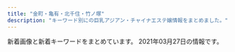 ```yaml
---
title: "金町・亀有・北千住・竹ノ塚"
description: "キーワード別にの巨乳アジアン・チャイナエステ嬢情報をまとめました。"
---
```


新着画像と新着キーワードをまとめています。
2021年03月27日の情報です。

<DmmAffiliateIns />
<KeywordTable
  shops={
    [
    {
        "station": "\u5800\u5207\u83d6\u84b2\u5712\u99c5",
        "name": "\u541b\u5b89",
        "img_links": [
            "https://image.jimcdn.com/app/cms/image/transf/none/path/s491738307dab8ed0/image/iba7a970dbc047ea1/version/1615546334/image.jpg",
            "https://image.jimcdn.com/app/cms/image/transf/dimension=1080x1024:format=jpg/path/s491738307dab8ed0/image/i8114f4be25f79eef/version/1615970000/image.jpg",
            "https://image.jimcdn.com/app/cms/image/transf/none/path/s491738307dab8ed0/image/i5806f8c0fbbca598/version/1417614009/image.jpg",
            "https://image.jimcdn.com/app/cms/image/transf/dimension=1080x1024:format=jpg/path/s491738307dab8ed0/image/i0ab0a1b77accb1c7/version/1616305682/image.jpg",
            "https://image.jimcdn.com/app/cms/image/transf/dimension=1080x1024:format=jpg/path/s491738307dab8ed0/image/ie54739bfe4411825/version/1611138624/image.jpg"
        ],
        "url": "https://kungangm.jimdofree.com/",
        "keywords": {}
    },
    {
        "station": "\u5317\u5343\u4f4f\u99c5\u6771\u53e3",
        "url": "https://moon-love.info/",
        "keywords": {
            "D": 1,
            "E": 2
        },
        "name": "\u6cc9\u30fb\u3044\u305a\u307f",
        "img_links": [
            "https://moon-love.info/staffPhoto/b20200527170611.jpg",
            "https://moon-love.info/staffPhoto/s20200711151214.jpg",
            "https://moon-love.info/images/slider1/01.jpg",
            "https://moon-love.info/uploadfiles/images/campaignIyasiHealCom.jpg",
            "https://moon-love.info/uploadfiles/Image/image.png",
            "https://moon-love.info/images/gallery1.png",
            "https://moon-love.info/images/slider1/03.jpg",
            "https://moon-love.info/images/returnBtn.png",
            "https://moon-love.info/js/sliderLine/slide_next.png",
            "https://moon-love.info/images/noImg.jpg",
            "https://moon-love.info/js/sliderLine/slide_prev.png",
            "https://moon-love.info/staffPhoto/s20200527170611.jpg",
            "https://moon-love.info/images/slider1/02.jpg",
            "https://moon-love.info/images/mobile.jpg",
            "https://moon-love.info/staffPhoto/b20200711151214.jpg"
        ]
    },
    {
        "img_links": [
            "http://ningyo-hime.com/staffPhoto/b20201230174356.jpg",
            "http://ningyo-hime.com/staffPhoto/s20191003141511.jpg",
            "http://ningyo-hime.com/staffPhoto/s20200626161755.jpg",
            "http://ningyo-hime.com/staffPhoto/b20200905132814.jpg",
            "http://ningyo-hime.com/staffPhoto/s20200905132814.jpg",
            "http://ningyo-hime.com/staffPhoto/s20201101082513.jpg",
            "http://ningyo-hime.com/staffPhoto/b20200707192550.jpg",
            "http://ningyo-hime.com/images/slider1/03.jpg",
            "http://ningyo-hime.com/staffPhoto/s20200707192550.jpg",
            "http://ningyo-hime.com/staffPhoto/b20200626161755.jpg",
            "http://ningyo-hime.com/staffPhoto/b20201212104914.jpg",
            "http://ningyo-hime.com/images/mobile.jpg",
            "http://ningyo-hime.com/staffPhoto/s20200630134438.jpg",
            "http://ningyo-hime.com/staffPhoto/b20200630134438.jpg",
            "http://ningyo-hime.com/js/sliderLine/slide_prev.png",
            "http://ningyo-hime.com/staffPhoto/s20201212104914.jpg",
            "http://ningyo-hime.com/images/gallery1.png",
            "http://ningyo-hime.com/staffPhoto/b20201101082513.jpg",
            "http://ningyo-hime.com/staffPhoto/b20201212112712.jpg",
            "http://ningyo-hime.com/staffPhoto/b20191003141511.jpg",
            "http://ningyo-hime.com/images/slider1/01.jpg",
            "http://ningyo-hime.com/uploadfiles/Image/campaignNingyoHimeCom.jpg",
            "http://ningyo-hime.com/staffPhoto/s20201212112712.jpg",
            "http://ningyo-hime.com/images/returnBtn.png",
            "http://ningyo-hime.com/staffPhoto/s20201230174356.jpg",
            "http://ningyo-hime.com/js/sliderLine/slide_next.png"
        ],
        "url": "http://ningyo-hime.com/",
        "name": "\u4eba\u9b5a\u59eb",
        "station": "\u7dbe\u702c\u99c5\u6771\u53e3",
        "keywords": {
            "84": 1,
            "D": 5,
            "C": 2
        }
    },
    {
        "name": "Angel",
        "station": "\u7dbe\u702c\u99c5\u897f\u53e3",
        "keywords": {},
        "url": "http://e-luxury.work/",
        "img_links": [
            "http://e-luxury.work/img/eri1.jpg",
            "http://e-luxury.work/images/int2.jpg",
            "http://e-luxury.work/images/4.jpg",
            "http://e-luxury.work/images/tel.jpg",
            "http://e-luxury.work/images/ta.jpg",
            "http://e-luxury.work/img/minami1.jpg",
            "http://e-luxury.work/images/2.jpg",
            "http://e-luxury.work/images/tt.jpg",
            "http://e-luxury.work/images/news.jpg",
            "http://e-luxury.work/img/mimi1.jpg",
            "http://e-luxury.work/images/head.jpg",
            "http://e-luxury.work/images/1.jpg",
            "http://e-luxury.work/img/kayo2.jpg",
            "http://e-luxury.work/images/7.jpg",
            "http://e-luxury.work/images/int1.jpg",
            "http://e-luxury.work/img/kayo1.jpg",
            "http://e-luxury.work/images/6.jpg",
            "http://e-luxury.work/images/5.jpg",
            "http://e-luxury.work/images/b1.jpg",
            "http://e-luxury.work/images/3.jpg",
            "http://e-luxury.work/img/yuki1.jpg",
            "http://e-luxury.work/img/momoka1.jpg",
            "http://e-luxury.work/img/mina1.jpg",
            "http://e-luxury.work/images/sys.jpg",
            "http://e-luxury.work/images/mobile.jpg",
            "http://e-luxury.work/images/staff_t.jpg",
            "http://e-luxury.work/images/interior_t.jpg"
        ]
    },
    {
        "url": "http://koi.rankuens.com/",
        "img_links": [
            "http://koi.rankuens.com/css/nav/nav03.jpg",
            "http://koi.rankuens.com/css/nav/nav06.jpg",
            "http://koi.rankuens.com/css/head03.jpg",
            "http://koi.rankuens.com/css/nav/nav04.jpg",
            "http://koi.rankuens.com/css/nav/nav05.jpg",
            "http://koi.rankuens.com/css/staff/staff00005.jpg",
            "http://koi.rankuens.com/css/right.jpg",
            "http://koi.rankuens.com/css/staff/staff10.jpg",
            "http://koi.rankuens.com/css/nav/nav02.jpg",
            "http://koi.rankuens.com/css/left.jpg",
            "http://koi.rankuens.com/css/staff/staff08.jpg",
            "http://koi.rankuens.com/css/staff/staff00006.jpg",
            "http://koi.rankuens.com/css/staff/staff09.jpg",
            "http://koi.rankuens.com/css/nav/nav01.jpg",
            "http://koi.rankuens.com/css/top005.jpg",
            "http://koi.rankuens.com/css/top-001.jpg",
            "http://koi.rankuens.com/css/top004.jpg"
        ],
        "station": "JR\u4e80\u6709\u99c5\u5357\u53e3",
        "name": "\u604b\u4eba\u697d\u5712",
        "keywords": {
            "E": 2,
            "89": 1,
            "87": 2,
            "86": 2,
            "D": 3
        }
    },
    {
        "keywords": {
            "D": 14,
            "87": 4,
            "F": 4,
            "C": 15,
            "86": 6,
            "88": 4,
            "85": 8,
            "E": 4
        },
        "url": "http://www.yurikago-massage.work/",
        "station": "JR\u91d1\u753a\u99c5\u5317\u53e3",
        "name": "\u3086\u308a\u304b\u3054",
        "img_links": [
            "http://www.yurikago-massage.work/img/mo.png",
            "http://www.yurikago-massage.work/img/botton.jpg",
            "http://www.yurikago-massage.work/img/sta8.jpg",
            "http://www.yurikago-massage.work/img/st9.jpg",
            "http://www.yurikago-massage.work/img/nos.jpg",
            "http://www.yurikago-massage.work/img/st12.jpg",
            "http://www.yurikago-massage.work/img/sta6.jpg",
            "http://www.yurikago-massage.work/img/fla-1.jpg",
            "http://www.yurikago-massage.work/img/st8.jpg",
            "http://www.yurikago-massage.work/img/st10.jpg",
            "http://www.yurikago-massage.work/img/fla-2.jpg",
            "http://www.yurikago-massage.work/img/sta13.jpg",
            "http://www.yurikago-massage.work/img/st09.jpg",
            "http://www.yurikago-massage.work/img/st11.jpg",
            "http://www.yurikago-massage.work/img/sta11.jpg",
            "http://www.yurikago-massage.work/img/st13.jpg",
            "http://www.yurikago-massage.work/img/sta9.jpg",
            "http://www.yurikago-massage.work/img/sta12.jpg",
            "http://www.yurikago-massage.work/img/sta7.jpg",
            "http://www.yurikago-massage.work/img/sta10.jpg",
            "http://www.yurikago-massage.work/img/st6.jpg",
            "http://www.yurikago-massage.work/img/st7.jpg"
        ]
    },
    {
        "name": "\u30e9\u30c3\u30b7\u30e5",
        "keywords": {
            "90": 8,
            "85": 8,
            "C": 14,
            "86": 16,
            "87": 8,
            "D": 24,
            "89": 8,
            "88": 8
        },
        "img_links": [
            "https://lush.jpn.vin/images/side_mobile.png",
            "https://lush.jpn.vin/photos/sites/6/2020/12/202012140206371.jpg",
            "https://lush.jpn.vin/images/room3.jpg",
            "https://lush.jpn.vin/photos/sites/6/2020/12/2020121402072787.jpg",
            "https://lush.jpn.vin/images/tit_staff.jpg",
            "https://lush.jpn.vin/images/border-bottom.png",
            "https://lush.jpn.vin/images/girl.png",
            "https://lush.jpn.vin/photos/sites/6/2021/01/2021012905303514.jpg",
            "https://lush.jpn.vin/photos/sites/6/2020/12/2020121402091934.jpg",
            "https://lush.jpn.vin/photos/sites/6/2021/02/2021021804400223.jpg",
            "https://lush.jpn.vin/photos/sites/6/2021/01/2021011906135643.jpg",
            "https://lush.jpn.vin/photos/sites/6/2020/12/2020121402082025.jpg",
            "https://lush.jpn.vin/images/end.jpg",
            "https://lush.jpn.vin/images/bg_comend.jpg",
            "https://lush.jpn.vin/images/rb.png",
            "https://lush.jpn.vin/images/room4.jpg",
            "https://lush.jpn.vin/images/room1.jpg",
            "https://lush.jpn.vin/images/room2.jpg",
            "https://lush.jpn.vin/images/tit_pick.jpg",
            "https://lush.jpn.vin/images/lb.png",
            "https://lush.jpn.vin/images/tit_news.png",
            "https://lush.jpn.vin/images/top.png"
        ],
        "url": "https://lush.jpn.vin/",
        "station": "JR\u91d1\u753a\u99c5\u5317\u53e3"
    },
    {
        "img_links": [
            "http://angela.esjp.xyz/images/topbg.jpg",
            "http://angela.esjp.xyz/girl/5.jpg",
            "http://angela.esjp.xyz/images/nophotos.jpg",
            "http://angela.esjp.xyz/images/roomimg/photo02.jpg",
            "http://angela.esjp.xyz/girl/1.jpg",
            "http://angela.esjp.xyz/images/mobile_bg.png",
            "http://angela.esjp.xyz/girl/3.jpg",
            "http://angela.esjp.xyz/images/roomimg/photo01.jpg",
            "http://angela.esjp.xyz/girl/6.jpg",
            "http://angela.esjp.xyz/girl/4.jpg",
            "http://angela.esjp.xyz/images/newsbg.png",
            "http://angela.esjp.xyz/images/tel_footer.png",
            "http://angela.esjp.xyz/images/pickup_line.png",
            "http://angela.esjp.xyz/girl/2.jpg",
            "http://angela.esjp.xyz/images/staff_bg.png"
        ],
        "name": "Angela \u30a2\u30f3\u30b8\u30a7\u30e9",
        "keywords": {},
        "url": "http://angela.esjp.xyz/",
        "station": "\u7dbe\u702c\u99c5\u6771\u53e3"
    },
    {
        "img_links": [
            "http://www.luckystar.esturl.com/files/001-02.jpg",
            "http://www.luckystar.esturl.com/img/goback.jpg",
            "http://www.luckystar.esturl.com/images/slider/3.jpg",
            "http://www.luckystar.esturl.com/files/005.jpg",
            "http://www.luckystar.esturl.com/files/005-02.jpg",
            "http://www.luckystar.esturl.com/files/002-03.jpg",
            "http://www.luckystar.esturl.com/img/ttl_info.png",
            "http://www.luckystar.esturl.com/images/slider/2.jpg",
            "http://www.luckystar.esturl.com/files/003-02.jpg",
            "http://www.luckystar.esturl.com/images/slider/1.jpg",
            "http://www.luckystar.esturl.com/files/005-03.jpg",
            "http://www.luckystar.esturl.com/img/pickup.jpg",
            "http://www.luckystar.esturl.com/files/002-02.jpg",
            "http://www.luckystar.esturl.com/files/003-03.jpg",
            "http://www.luckystar.esturl.com/img/ttl_news.png",
            "http://www.luckystar.esturl.com/img/tel.png",
            "http://www.luckystar.esturl.com/img/btn_blog.png",
            "http://www.luckystar.esturl.com/files/001.jpg",
            "http://www.luckystar.esturl.com/files/003.jpg",
            "http://www.luckystar.esturl.com/files/001-03.jpg",
            "http://www.luckystar.esturl.com/files/002.jpg"
        ],
        "url": "http://www.luckystar.esturl.com/",
        "name": "\u30e9\u30c3\u30ad\u30fc\u30b9\u30bf\u30fc",
        "keywords": {
            "D": 8,
            "87": 4,
            "C": 11,
            "86": 4
        },
        "station": "JR\u4e80\u6709\u99c5\u5317\u53e3"
    },
    {
        "img_links": [
            "https://renren.tyo.cm/images/link_nav02.jpg",
            "https://renren.tyo.cm/images/acc3.jpg",
            "https://renren.tyo.cm/photos/sites/41/2021/03/2021031009191523.jpg",
            "https://renren.tyo.cm/images/side_tel.jpg",
            "https://renren.tyo.cm/images/link_nav05.jpg",
            "https://renren.tyo.cm/images/staff01.png",
            "https://renren.tyo.cm/images/end.png",
            "https://renren.tyo.cm/images/acc1.jpg",
            "https://renren.tyo.cm/images/link_nav03.jpg",
            "https://renren.tyo.cm/images/acc6.jpg",
            "https://renren.tyo.cm/photos/sites/41/2021/03/2021031009153663.jpg",
            "https://renren.tyo.cm/images/link_nav06.jpg",
            "https://renren.tyo.cm/images/tit_link.png",
            "https://renren.tyo.cm/images/side_mobile.jpg",
            "https://renren.tyo.cm/photos/sites/41/2021/03/202103100916154.jpg",
            "https://renren.tyo.cm/images/sp_top.png",
            "https://renren.tyo.cm/photos/sites/41/2021/03/2021031009163856.jpg",
            "https://renren.tyo.cm/images/link_nav04.jpg",
            "https://renren.tyo.cm/images/acc2.jpg",
            "https://renren.tyo.cm/images/acc4.jpg",
            "https://renren.tyo.cm/images/top.png",
            "https://renren.tyo.cm/photos/sites/41/2021/03/2021031104590881.jpg",
            "https://renren.tyo.cm/images/link_nav01.jpg",
            "https://renren.tyo.cm/images/tit_pick.png",
            "https://renren.tyo.cm/images/acc5.jpg",
            "https://renren.tyo.cm/photos/sites/41/2021/03/202103100916490.jpg",
            "https://renren.tyo.cm/images/staff02.png",
            "https://renren.tyo.cm/images/tit_new.png"
        ],
        "keywords": {
            "85": 1,
            "88": 3,
            "87": 1,
            "E": 3,
            "86": 1,
            "F": 1,
            "C": 2
        },
        "name": "Aroma RenRen",
        "url": "https://renren.tyo.cm/",
        "station": "JR\u4e80\u6709\u99c5\u5357\u53e3"
    },
    {
        "url": "http://manzoku666.ests.jp/",
        "name": "\u6e80\u8db3\u5ea6666",
        "img_links": [],
        "station": "JR\u4e80\u6709\u99c5\u5317\u53e3",
        "keywords": {}
    },
    {
        "url": "http://relax-esthe.tokyo/",
        "img_links": [
            "http://relax-esthe.tokyo/css/staff/staff02.png",
            "http://relax-esthe.tokyo/css/m-yejiao.jpg",
            "http://relax-esthe.tokyo/css/staff/staff01.png",
            "http://relax-esthe.tokyo/css/m-top02.jpg",
            "http://relax-esthe.tokyo/images/call.png",
            "http://relax-esthe.tokyo/css/top-left01.jpg",
            "http://relax-esthe.tokyo/css/staff/staff05.png",
            "http://relax-esthe.tokyo/css/m-head1.jpg",
            "http://relax-esthe.tokyo/css/staff/staff07.png",
            "http://relax-esthe.tokyo/css/staff/staff06.png",
            "http://relax-esthe.tokyo/css/m-top-right04.jpg",
            "http://relax-esthe.tokyo/css/staff/staff03.png",
            "http://relax-esthe.tokyo/css/staff/staff08.png",
            "http://relax-esthe.tokyo/css/m-left.jpg",
            "http://relax-esthe.tokyo/css/m-top-right03.jpg",
            "http://relax-esthe.tokyo/css/m-top-right02.jpg",
            "http://relax-esthe.tokyo/css/m-right.jpg",
            "http://relax-esthe.tokyo/css/staff/staff0n.png",
            "http://relax-esthe.tokyo/css/m-top-right01.jpg"
        ],
        "name": "Amor-\u30a2\u30e2\u30fc\u30eb-",
        "keywords": {},
        "station": "\u6885\u5cf6\u99c5"
    },
    {
        "url": "http://starrysky.esnavi.work/",
        "name": "\u6fc0\u5b89\u5929\u4f7f",
        "keywords": {
            "90": 9,
            "88": 9,
            "E": 9,
            "85": 18,
            "83": 9,
            "C": 9,
            "\u80f8": 1,
            "D": 9
        },
        "img_links": [
            "http://starrysky.esnavi.work/2/uploadimg/1565558725.jpg",
            "http://starrysky.esnavi.work/2/uploadimg/1574764277.jpg",
            "http://starrysky.esnavi.work/2/uploadimg/1609136727.jpeg",
            "http://starrysky.esnavi.work/iDl2toJilLq62VX.png",
            "https://pwchp.com/images_editor/124/images/1559717095-146381_2.jpg",
            "http://starrysky.esnavi.work/1-1PZ515095RN.jpg",
            "http://starrysky.esnavi.work/2/uploadimg/1609136908.jpeg",
            "http://starrysky.esnavi.work/2/uploadimg/1596225793.jpg",
            "https://century.pwchp.com/images/vis_theptframe.png",
            "http://starrysky.esnavi.work/vis_theptframe.png"
        ],
        "station": "\u7dbe\u702c\u99c5\u6771\u53e3"
    },
    {
        "name": "\u7652\u3057\u306e\u8594\u8587",
        "img_links": [
            "http://iyasinobara.oks.bz/images/top.jpg",
            "http://iyasinobara.oks.bz/images/mobile.jpg",
            "http://iyasinobara.oks.bz/photos/sites/36/2021/03/2021030303232197.jpg",
            "http://iyasinobara.oks.bz/photos/sites/36/2020/02/2020021401252254.jpg",
            "http://iyasinobara.oks.bz/images/room1.jpg",
            "http://iyasinobara.oks.bz/photos/sites/36/2019/12/2019121401184994.jpg",
            "http://iyasinobara.oks.bz/images/room3.jpg",
            "http://iyasinobara.oks.bz/photos/sites/36/2020/11/2020112101523963.jpg",
            "http://iyasinobara.oks.bz/images/s_news.jpg",
            "http://iyasinobara.oks.bz/images/s_staff.jpg",
            "http://iyasinobara.oks.bz/images/s_shedule.jpg",
            "http://iyasinobara.oks.bz/images/room4.jpg",
            "http://iyasinobara.oks.bz/images/room2.jpg"
        ],
        "url": "http://iyasinobara.oks.bz/",
        "station": "JR\u91d1\u753a\u99c5\u5317\u53e3",
        "keywords": {
            "90": 5,
            "F": 5,
            "D": 10,
            "82": 5,
            "85": 5,
            "87": 5,
            "C": 16
        }
    },
    {
        "keywords": {
            "D": 117,
            "E": 69,
            "87": 92,
            "80": 23,
            "85": 23,
            "C": 46,
            "88": 23,
            "86": 48,
            "83": 23
        },
        "station": "\u7af9\u30ce\u585a\u99c5\u6771\u53e3",
        "img_links": [
            "https://anna.iest.info/photos/sites/32/2020/09/2020092310053060.jpg",
            "https://anna.iest.info/photos/sites/32/2020/12/2020122407252653.jpg",
            "https://anna.iest.info/images/room3.jpg",
            "https://anna.iest.info/photos/sites/32/2021/01/2021012302265121.jpg",
            "https://anna.iest.info/images/room1.jpg",
            "https://anna.iest.info/photos/sites/32/2020/09/2020092310104790.jpg",
            "https://anna.iest.info/images/sp_top.jpg",
            "https://anna.iest.info/images/side_link02.png",
            "https://anna.iest.info/photos/sites/32/2021/03/2021030906341691.jpg",
            "https://anna.iest.info/photos/sites/32/2020/11/2020110204554291.jpg",
            "https://anna.iest.info/photos/sites/32/2020/09/2020092310084345.jpg",
            "https://anna.iest.info/photos/sites/32/2021/01/202101230226466.jpg",
            "https://anna.iest.info/images/09.jpg",
            "https://anna.iest.info/photos/sites/32/2020/09/2020092310230663.jpg",
            "https://anna.iest.info/images/room4.jpg",
            "https://anna.iest.info/photos/sites/32/2020/09/2020092404431618.jpg",
            "https://anna.iest.info/images/top.png",
            "https://anna.iest.info/images/side_link03.png",
            "https://anna.iest.info/images/05.jpg",
            "https://anna.iest.info/photos/sites/32/2021/01/2021012102544587.jpg",
            "https://anna.iest.info/images/room2.jpg",
            "https://anna.iest.info/photos/sites/32/2021/03/202103090634171.jpg",
            "https://anna.iest.info/photos/sites/32/2021/01/2021012102543828.jpg",
            "https://anna.iest.info/photos/sites/32/2020/09/2020092310095442.jpg",
            "https://anna.iest.info/photos/sites/32/2020/10/2020102309073277.jpg",
            "https://anna.iest.info/photos/sites/32/2020/09/2020092310053021.jpg",
            "https://anna.iest.info/photos/sites/32/2020/09/2020092310180247.jpg"
        ],
        "url": "https://anna.iest.info/",
        "name": "\u5b89\u5a1c\u30fb\u30a2\u30f3\u30ca"
    },
    {
        "img_links": [
            "http://www.kiraku-seitaiin.com/common/img/shop/r4.jpg",
            "http://www.kiraku-seitaiin.com/common/img/top_img001.png",
            "http://www.kiraku-seitaiin.com/files/009.jpg",
            "http://www.kiraku-seitaiin.com/common/img/image2.jpg",
            "http://www.kiraku-seitaiin.com/common/img/tel2.png",
            "http://www.kiraku-seitaiin.com/files/008.jpg",
            "http://www.kiraku-seitaiin.com/files/010.jpg",
            "http://www.kiraku-seitaiin.com/common/img/image3.jpg",
            "http://www.kiraku-seitaiin.com/common/img/shop/r1.jpg",
            "http://www.kiraku-seitaiin.com/files/007.jpg",
            "http://www.kiraku-seitaiin.com/common/img/shop/r3.jpg",
            "http://www.kiraku-seitaiin.com/common/img/shop/r2.jpg",
            "http://www.kiraku-seitaiin.com/common/img/image1.jpg",
            "http://www.kiraku-seitaiin.com/files/004.jpg",
            "http://www.kiraku-seitaiin.com/files/001.jpg"
        ],
        "url": "http://www.kiraku-seitaiin.com/",
        "keywords": {
            "C": 10
        },
        "station": "\u897f\u65b0\u4e95\u99c5\u897f\u53e3",
        "name": "\u6c17\u697d\u6574\u4f53\u9662"
    },
    {
        "name": "2020",
        "keywords": {},
        "url": "https://2020-es.com/",
        "img_links": [
            "https://2020-es.com/img/course/3.png",
            "https://2020-es.com/uploaded/girlinfo/6/G1_6_1.jpg",
            "https://2020-es.com/img/menu/4_off.png",
            "https://2020-es.com/img/course/1.png",
            "https://2020-es.com/uploaded/girlinfo/5/G1_5_1.jpg",
            "https://2020-es.com/img/course/4.png",
            "https://2020-es.com/img/photo_button.png",
            "https://2020-es.com/img/menu/2_off.png",
            "https://2020-es.com/img/course/2.png",
            "https://2020-es.com/img/fmenu/4_off.png",
            "https://2020-es.com/img/fmenu/call_off.png",
            "https://2020-es.com/img/google_button.png",
            "https://2020-es.com/img/fmenu/2_off.png",
            "https://2020-es.com/uploaded/girlinfo/7/G1_7_1.jpg",
            "https://2020-es.com/uploaded/girlinfo/4/G1_4_1.jpg",
            "https://2020-es.com/img/menu/6_off.png",
            "https://2020-es.com/img/menu/3_off.png",
            "https://2020-es.com/img/menu/5_off.png",
            "https://2020-es.com/img/fmenu/3_off.png",
            "https://2020-es.com/img/fmenu/1_off.png",
            "https://2020-es.com/img/menu/1_off.png"
        ],
        "station": "JR\u4e80\u6709\u99c5\u5317\u53e3"
    },
    {
        "station": "JR\u4e80\u6709\u99c5\u5357\u53e3",
        "name": "Bijou\uff5e\u30d3\u30b8\u30e5\u30fc\uff5e",
        "keywords": {
            "E": 2,
            "90": 1,
            "D": 2,
            "88": 1,
            "F": 2,
            "86": 1,
            "87": 2,
            "C": 14,
            "85": 1
        },
        "img_links": [
            "https://lux.abnavi.info/photos/sites/13/2021/03/2021031018104675.jpg",
            "https://lux.abnavi.info/photos/sites/13/2021/03/2021031018104825.jpg",
            "http://komajo2.a1.ies.bz/upload/sites/13/2021/03/2021031018112457.jpg",
            "https://lux.abnavi.info/images/room4.jpg",
            "https://lux.abnavi.info/photos/sites/13/2021/03/202103101811253.jpg",
            "https://lux.abnavi.info/photos/sites/13/2021/03/2021032112464790.jpg",
            "http://komajo2.a1.ies.bz/upload/sites/13/2021/03/2021032112464790.jpg",
            "https://lux.abnavi.info/photos/sites/13/2021/03/2021031018112378.jpg",
            "https://lux.abnavi.info/images/s_staff.png",
            "https://lux.abnavi.info/images/room3.jpg",
            "https://lux.abnavi.info/images/info.jpg",
            "https://lux.abnavi.info/images/s_news.png",
            "https://lux.abnavi.info/images/room2.jpg",
            "http://komajo2.a1.ies.bz/upload/sites/13/2021/03/202103101811253.jpg",
            "https://lux.abnavi.info/images/mobile.png",
            "https://lux.abnavi.info/images/top.png",
            "https://lux.abnavi.info/images/s_link.png",
            "https://lux.abnavi.info/images/nbj1.png",
            "https://lux.abnavi.info/images/s_pick.jpg",
            "http://komajo2.a1.ies.bz/upload/sites/13/2021/03/2021031018112378.jpg",
            "https://lux.abnavi.info/photos/sites/13/2021/03/2021031018112457.jpg",
            "http://komajo2.a1.ies.bz/upload/sites/13/2021/03/2021031018104675.jpg",
            "https://lux.abnavi.info/images/nbj3.jpg",
            "https://lux.abnavi.info/images/room1.jpg"
        ],
        "url": "https://lux.abnavi.info/"
    },
    {
        "name": "heart Peace \uff5e\u30cf\u30fc\u30c8\u30d4\u30fc\u30b9\uff5e",
        "station": "\u7dbe\u702c\u99c5",
        "url": "https://heart-peace.business.site/",
        "img_links": [],
        "keywords": {}
    },
    {
        "url": "http://www.kenyoku.work/",
        "img_links": [
            "http://www.kenyoku.work/images/news.jpg",
            "http://www.kenyoku.work/img/risa1.jpg",
            "http://www.kenyoku.work/images/b1.jpg",
            "http://www.kenyoku.work/images/2.jpg",
            "http://www.kenyoku.work/images/staff_t.jpg",
            "http://www.kenyoku.work/images/1.jpg",
            "http://www.kenyoku.work/images/sys.jpg",
            "http://www.kenyoku.work/img/hana1.jpg",
            "http://www.kenyoku.work/img/ami1.jpg",
            "http://www.kenyoku.work/images/head.jpg",
            "http://www.kenyoku.work/images/s1.png",
            "http://www.kenyoku.work/images/int2.png",
            "http://www.kenyoku.work/images/4.jpg",
            "http://www.kenyoku.work/images/int1.png",
            "http://www.kenyoku.work/images/mobile.jpg",
            "http://www.kenyoku.work/images/3.jpg",
            "http://www.kenyoku.work/images/interior_t.jpg",
            "http://www.kenyoku.work/images/b2.jpg",
            "http://www.kenyoku.work/img/miki1.jpg",
            "http://www.kenyoku.work/images/info.png"
        ],
        "station": "JR\u91d1\u753a\u99c5\u5317\u53e3",
        "name": "\u5065\u6b32",
        "keywords": {}
    },
    {
        "name": "\u5922\u306e\u5bb6",
        "station": "\u7af9\u30ce\u585a\u99c5\u6771\u53e3",
        "img_links": [
            "http://kokoroan.jps.cm/photos/sites/31/2021/03/2021032316245970.jpg",
            "http://kokoroan.jps.cm/images/room1.jpg",
            "http://kokoroan.jps.cm/images/staff_line.jpg",
            "http://kokoroan.jps.cm/images/mobile2.jpg",
            "http://kokoroan.jps.cm/images/bj3.jpg",
            "http://kokoroan.jps.cm/images/ser5.jpg",
            "http://kokoroan.jps.cm/images/end.jpg",
            "http://kokoroan.jps.cm/images/room2.jpg",
            "http://kokoroan.jps.cm/images/ser2.jpg",
            "http://kokoroan.jps.cm/images/room4.jpg",
            "http://kokoroan.jps.cm/images/girl-z1.jpg",
            "http://kokoroan.jps.cm/images/ser1.jpg",
            "http://kokoroan.jps.cm/photos/sites/31/2021/03/2021032515025450.jpg",
            "http://kokoroan.jps.cm/images/ser4.jpg",
            "http://kokoroan.jps.cm/photos/sites/31/2021/03/2021032316250143.jpg",
            "http://kokoroan.jps.cm/images/girl-z2.jpg",
            "http://kokoroan.jps.cm/photos/sites/31/2021/03/2021032316410890.jpg",
            "http://kokoroan.jps.cm/photos/sites/31/2021/03/2021032316250291.jpg",
            "http://kokoroan.jps.cm/images/mobile.jpg",
            "http://kokoroan.jps.cm/images/ser3.jpg",
            "http://kokoroan.jps.cm/photos/sites/31/2021/03/2021032515024847.jpg",
            "http://kokoroan.jps.cm/images/room3.jpg",
            "http://kokoroan.jps.cm/images/service_line.jpg",
            "http://kokoroan.jps.cm/images/top.jpg"
        ],
        "url": "http://kokoroan.jps.cm/",
        "keywords": {
            "86": 2,
            "87": 1,
            "C": 11,
            "D": 3
        }
    },
    {
        "keywords": {},
        "name": "\u5065\u5eb7\u30cf\u30a6\u30b9",
        "img_links": [],
        "url": "http://kenkohouse.com/",
        "station": "JR\u4e80\u6709\u99c5\u5317\u53e3"
    },
    {
        "url": "http://ayase-ai.jpest.net/",
        "keywords": {},
        "station": "\u7dbe\u702c\u99c5\u6771\u53e3",
        "img_links": [
            "http://ayase-ai.jpest.net/uploads//sites/33/2020/12/r4-1.png",
            "http://ayase-ai.jpest.net/uploads//sites/33/2020/11/g1-225x300.jpg",
            "http://ayase-ai.jpest.net/uploads//sites/33/2020/11/g4.jpg",
            "http://ayase-ai.jpest.net/uploads//sites/33/2020/11/g6-225x300.jpg",
            "http://ayase-ai.jpest.net/uploads//sites/33/2020/12/r2-1.png",
            "http://ayase-ai.jpest.net/uploads//sites/33/2020/12/r1.png",
            "http://ayase-ai.jpest.net/uploads//sites/33/2020/11/m-top02-1.jpg",
            "http://ayase-ai.jpest.net/uploads//sites/33/2020/11/g2.jpg",
            "http://ayase-ai.jpest.net/uploads//sites/33/2020/12/r3-1.png",
            "http://ayase-ai.jpest.net/uploads//sites/33/2020/11/g4-225x300.jpg",
            "http://ayase-ai.jpest.net/uploads//sites/33/2020/11/g6.jpg",
            "http://ayase-ai.jpest.net/uploads//sites/33/2020/12/ma01-1.jpg",
            "http://ayase-ai.jpest.net/uploads//sites/33/2020/11/g3-225x300.jpg",
            "http://ayase-ai.jpest.net/uploads//sites/33/2020/12/main_bottom-1.png",
            "http://ayase-ai.jpest.net/uploads//sites/33/2020/11/g1.jpg",
            "http://ayase-ai.jpest.net/uploads//sites/33/2020/12/main_top-1.png",
            "http://ayase-ai.jpest.net/uploads//sites/33/2020/11/g5-225x300.jpg",
            "http://ayase-ai.jpest.net/uploads//sites/33/2020/11/g2-225x300.jpg",
            "http://ayase-ai.jpest.net/uploads//sites/33/2020/12/ss.png",
            "http://ayase-ai.jpest.net/uploads//sites/33/2020/12/main_bottom.png",
            "http://ayase-ai.jpest.net/uploads//sites/33/2020/12/shishu-2.png",
            "http://ayase-ai.jpest.net/uploads//sites/33/2020/12/re.jpg",
            "http://ayase-ai.jpest.net/uploads//sites/33/2020/12/main_top.png",
            "http://ayase-ai.jpest.net/uploads//sites/33/2020/11/g3.jpg",
            "http://ayase-ai.jpest.net/uploads//sites/33/2021/01/g1.jpg",
            "http://ayase-ai.jpest.net/uploads//sites/33/2021/01/g1-225x300.jpg",
            "http://ayase-ai.jpest.net/uploads//sites/33/2020/12/mobile-1.jpg",
            "http://ayase-ai.jpest.net/uploads//sites/33/2020/11/g5.jpg"
        ],
        "name": "\u611b"
    },
    {
        "url": "http://sumirety.xyz/",
        "img_links": [],
        "name": "\u5fc3",
        "station": "\u6885\u5cf6\u99c5",
        "keywords": {}
    },
    {
        "station": "\u6885\u5cf6\u99c5",
        "url": "http://www.es-sakura.xyz/",
        "keywords": {},
        "name": "\u3055\u304f\u3089",
        "img_links": [
            "http://www.es-sakura.xyz/uploads/171031/1-1G0311G505933.jpg",
            "http://www.es-sakura.xyz/templets/default/pc/picture/face.png",
            "http://www.es-sakura.xyz/uploads/200522/1-2005221325354W.jpg",
            "http://www.es-sakura.xyz/uploads/200922/1-200922100322149.jpg",
            "http://www.es-sakura.xyz/uploads/210324/1-210324161922Y1.jpg",
            "http://www.es-sakura.xyz/uploads/171031/1-1G0311G344914.jpg",
            "http://www.es-sakura.xyz/templets/default/pc/picture/s_staff.png",
            "http://www.es-sakura.xyz/uploads/201221/1-201221161331T9.jpg",
            "http://www.es-sakura.xyz/uploads/180223/1-1P2231T1545P.png",
            "http://www.es-sakura.xyz/templets/default/pc/picture/s_pick.png",
            "http://www.es-sakura.xyz/uploads/171031/1-1G0311G4095M.jpg",
            "http://www.es-sakura.xyz/uploads/171031/1-1G0311G531445.jpg",
            "http://www.es-sakura.xyz/uploads/180222/1-1P22215242NA.jpg",
            "http://www.es-sakura.xyz/uploads/210201/1-21020115145M35.jpg",
            "http://www.es-sakura.xyz/uploads/180222/1-1P222152311W5.jpg",
            "http://www.es-sakura.xyz/templets/default/pc/picture/staffs.png",
            "http://www.es-sakura.xyz/uploads/171031/1-1G0311G556445.jpg",
            "http://www.es-sakura.xyz/uploads/180222/1-1P222152341c1.jpg",
            "http://www.es-sakura.xyz/uploads/180903/1-1PZ31G00N60.jpg",
            "http://www.es-sakura.xyz/uploads/201029/1-201029155224493.jpg",
            "http://www.es-sakura.xyz/uploads/180223/1-1P2231T00a38.jpg",
            "http://www.es-sakura.xyz/templets/default/pc/picture/end1.jpg",
            "http://www.es-sakura.xyz/uploads/180222/1-1P222152505H4.jpg",
            "http://www.es-sakura.xyz/uploads/allimg/180705/1-1PF515001a41.jpg",
            "http://www.es-sakura.xyz/uploads/200522/1-200522132410304.jpg",
            "http://www.es-sakura.xyz/templets/default/pc/picture/s_news.png",
            "http://www.es-sakura.xyz/uploads/180223/1-1P2231S940503.jpg"
        ]
    },
    {
        "name": "\u82b1\u306e\u604b",
        "url": "http://bananokoi.ies.bz/",
        "keywords": {},
        "img_links": [],
        "station": "\u7dbe\u702c\u99c5\u6771\u53e3"
    },
    {
        "url": "http://www.hi-msg.com/tulip/",
        "keywords": {},
        "img_links": [],
        "station": "JR\u5357\u5343\u4f4f\u99c5\u5357\u53e3",
        "name": "Tulip\uff5e\u30c1\u30e5\u30fc\u30ea\u30c3\u30d7"
    },
    {
        "img_links": [
            "http://www.maria0228.com/img/2.jpg",
            "http://www.maria0228.com/img/1.jpg",
            "http://www.maria0228.com/img/erika.jpg",
            "http://www.maria0228.com/img/3.jpg",
            "http://www.maria0228.com/img/yuri.jpg",
            "http://www.maria0228.com/img/4.jpg",
            "http://www.maria0228.com/img/danni.jpg",
            "http://www.maria0228.com/img/ayumi.jpg",
            "http://www.maria0228.com/img/6.jpg",
            "http://www.maria0228.com/img/7.jpg",
            "http://www.maria0228.com/img/aya.jpg",
            "http://www.maria0228.com/img/5.jpg",
            "http://www.maria0228.com/img/mina.jpg",
            "http://www.maria0228.com/img/nana.jpg"
        ],
        "keywords": {},
        "url": "http://www.maria0228.com/",
        "station": "JR\u4e80\u6709\u99c5\u5317\u53e3",
        "name": "\u7652\u3057\u306e\u5bb6"
    },
    {
        "station": "JR\u5317\u5343\u4f4f\u99c5\u6771\u53e3",
        "url": "http://aroma-heal.com/",
        "name": "\u7f8e\u5802",
        "keywords": {},
        "img_links": [
            "http://aroma-heal.com/img/t-r.jpg",
            "http://aroma-heal.com/img/tit.jpg",
            "http://aroma-heal.com/img/sysetc.png",
            "http://aroma-heal.com/img/sys1.png",
            "http://aroma-heal.com/img/add.jpg",
            "http://aroma-heal.com/img/cam.jpg",
            "http://aroma-heal.com/staff/aoi/01.jpg",
            "http://aroma-heal.com/staff/mimi/01.jpg",
            "http://aroma-heal.com/img/info.jpg",
            "http://aroma-heal.com/img/sys3.png",
            "http://aroma-heal.com/img/pc.jpg",
            "http://aroma-heal.com/img/t-o.jpg",
            "http://aroma-heal.com/img/t-t.jpg",
            "http://aroma-heal.com/img/tel.jpg",
            "http://aroma-heal.com/img/botton.jpg",
            "http://aroma-heal.com/img/paypay.png",
            "http://aroma-heal.com/img/sys2.png",
            "http://aroma-heal.com/img/adrs.jpg",
            "http://aroma-heal.com/img/sys4.png",
            "http://aroma-heal.com/img/t-s.jpg",
            "http://aroma-heal.com/img/t-a.jpg",
            "http://aroma-heal.com/img/pic.jpg",
            "http://aroma-heal.com/staff/yuki/01.jpg"
        ]
    },
    {
        "station": "\u4e94\u53cd\u91ce\u99c5",
        "img_links": [
            "http://www.relax-miyabi.com/img/slider/3.jpg",
            "http://www.relax-miyabi.com/img/h4-top.jpg",
            "http://www.relax-miyabi.com/img/top-course2_off.jpg",
            "http://www.relax-miyabi.com/img/top-h5R.jpg",
            "http://www.relax-miyabi.com/img/bnr-02_off.jpg",
            "http://www.relax-miyabi.com/files/019-03.jpg",
            "http://www.relax-miyabi.com/img/top-h5R2.jpg",
            "http://www.relax-miyabi.com/img/bnr-01_off.jpg",
            "http://www.relax-miyabi.com/img/glo_03_off.jpg",
            "http://www.relax-miyabi.com/img/glo_06_off.jpg",
            "http://www.relax-miyabi.com/files/019-02.jpg",
            "http://www.relax-miyabi.com/files/019.jpg",
            "http://www.relax-miyabi.com/img/glo_04_off.jpg",
            "http://www.relax-miyabi.com/files/014-02.jpg",
            "http://www.relax-miyabi.com/img/glo_02_off.jpg",
            "http://www.relax-miyabi.com/img/slider/1.jpg",
            "http://www.relax-miyabi.com/files/014-03.jpg",
            "http://www.relax-miyabi.com/img/slider/2.jpg",
            "http://www.relax-miyabi.com/img/top-course_off.jpg",
            "http://www.relax-miyabi.com/img/glo_05_off.jpg",
            "http://www.relax-miyabi.com/img/footer-top_off.jpg",
            "http://www.relax-miyabi.com/img/icon_tel.png",
            "http://www.relax-miyabi.com/files/014.jpg",
            "http://www.relax-miyabi.com/img/glo_01_off.jpg"
        ],
        "keywords": {
            "D": 6,
            "86": 3,
            "88": 3
        },
        "url": "http://www.relax-miyabi.com/",
        "name": "\u96c5"
    },
    {
        "img_links": [
            "http://spring.est888.com/css/nav/nav-001.png",
            "http://spring.est888.com/css/staff/staff0005-a.png",
            "http://spring.est888.com/css/nav/nav-004.png",
            "http://spring.est888.com/css/nav/nav-003.png",
            "http://spring.est888.com/css/nav/nav-002.png",
            "http://spring.est888.com/css/staff/staff13-a.png",
            "http://spring.est888.com/css/staff/staff001-a.png",
            "http://spring.est888.com/css/staff/staff16-a.png",
            "http://spring.est888.com/css/staff/staff16.png",
            "http://spring.est888.com/css/staff/staff001-b.png",
            "http://spring.est888.com/css/staff/staff16-b.png",
            "http://spring.est888.com/css/staff/staff17-b.png",
            "http://spring.est888.com/css/staff/staff004-a.png",
            "http://spring.est888.com/css/staff/staff13.png",
            "http://spring.est888.com/css/nav/nav-006.png",
            "http://spring.est888.com/css/top0000000003.jpg",
            "http://spring.est888.com/css/staff/staff010-a.png",
            "http://spring.est888.com/css/top001.png",
            "http://spring.est888.com/css/tel.png",
            "http://spring.est888.com/css/staff/staff11.png",
            "http://spring.est888.com/css/staff/staff004-b.png",
            "http://spring.est888.com/css/staff/staff004.png",
            "http://spring.est888.com/css/staff/staff11-a.png",
            "http://spring.est888.com/css/staff/staff14.png",
            "http://spring.est888.com/css/staff/staff0010-b.png",
            "http://spring.est888.com/css/staff/staff012-b.png",
            "http://spring.est888.com/css/staff/staff012.png",
            "http://spring.est888.com/css/staff/staff012-a.png",
            "http://spring.est888.com/css/staff/staff14-b.png",
            "http://spring.est888.com/css/staff/staff001.png",
            "http://spring.est888.com/css/staff/staff17-a.png",
            "http://spring.est888.com/css/staff/staff14-a.png",
            "http://spring.est888.com/css/staff/staff17.png",
            "http://spring.est888.com/css/nav/nav-005.png",
            "http://spring.est888.com/css/staff/staff010.png",
            "http://spring.est888.com/css/staff/staff11-b.png",
            "http://spring.est888.com/css/staff/staff0005.png",
            "http://spring.est888.com/css/staff/staff0005-b.png"
        ],
        "url": "http://spring.est888.com/",
        "station": "JR\u91d1\u753a\u99c5\u5317\u53e3",
        "keywords": {
            "90": 5,
            "91": 1,
            "E": 1,
            "84": 1,
            "D": 3,
            "85": 2,
            "C": 3,
            "89": 1
        },
        "name": "Spring \uff5e\u30b9\u30d7\u30ea\u30f3\u30b0\uff5e"
    },
    {
        "url": "http://esthe-aroma.xyz/",
        "keywords": {
            "87": 3,
            "86": 3
        },
        "station": "\u7af9\u30ce\u585a\u99c5\u6771\u53e3",
        "img_links": [
            "http://esthe-aroma.xyz/images/home.png",
            "http://esthe-aroma.xyz/images/esthe1.jpg",
            "http://esthe-aroma.xyz/images/blog_002.png",
            "http://esthe-aroma.xyz/images/info.png",
            "http://esthe-aroma.xyz/images/link.png",
            "http://esthe-aroma.xyz/images/cg02.jpg",
            "http://esthe-aroma.xyz/images/home_002.png",
            "http://esthe-aroma.xyz/images/esthe3.jpg",
            "http://esthe-aroma.xyz/images/gallery.png",
            "http://esthe-aroma.xyz/images/clear.png",
            "http://esthe-aroma.xyz/images/cg01.jpg",
            "http://esthe-aroma.xyz/images/header3.png",
            "http://esthe-aroma.xyz/images/main1.jpg",
            "http://esthe-aroma.xyz/images/main-sp.jpg",
            "http://esthe-aroma.xyz/images/esthe2.jpg",
            "http://esthe-aroma.xyz/images/acc.jpg",
            "http://esthe-aroma.xyz/images/acc1.jpg",
            "http://esthe-aroma.xyz/images/friend.png",
            "http://esthe-aroma.xyz/images/staff.png"
        ],
        "name": "\u5927\u5bb6\u65cf"
    },
    {
        "url": "https://bright.xyz.mn/",
        "station": "JR\u4e80\u6709\u99c5\u5357\u53e3",
        "keywords": {
            "F": 50,
            "86": 48,
            "89": 24,
            "E": 98,
            "92": 24,
            "D": 148,
            "H": 24,
            "85": 48,
            "88": 96,
            "83": 24,
            "G": 24,
            "87": 72
        },
        "name": "Plaisir\u30fb\u30d7\u30ec\u30b8\u30fc\u30eb",
        "img_links": [
            "https://bright.xyz.mn/images/s_pick.png",
            "https://bright.xyz.mn/images/mobile.jpg",
            "https://bright.xyz.mn/photos/sites/10/2020/07/202007261153576.jpg",
            "https://bright.xyz.mn/images/s_news.jpg",
            "https://bright.xyz.mn/photos/sites/10/2021/02/2021020809400871.jpg",
            "https://bright.xyz.mn/photos/sites/10/2020/08/2020081003373131.jpg",
            "https://bright.xyz.mn/photos/sites/10/2020/11/2020112603202074-308x411.jpg",
            "https://bright.xyz.mn/images/1.jpg",
            "https://bright.xyz.mn/images/s_face.jpg",
            "https://bright.xyz.mn/photos/sites/10/2020/11/2020111606393626.jpg",
            "https://bright.xyz.mn/photos/sites/10/2020/02/2020022201512635.jpg",
            "https://bright.xyz.mn/images/staff_bj3.jpg",
            "https://bright.xyz.mn/photos/sites/10/2020/07/2020072612030016.jpg",
            "https://bright.xyz.mn/photos/sites/10/2020/07/2020072611535558.jpg",
            "https://bright.xyz.mn/photos/sites/10/2021/03/2021031707474096-308x411.jpg",
            "https://bright.xyz.mn/photos/sites/10/2021/02/2021021807083143.jpg",
            "https://bright.xyz.mn/images/s_link.jpg",
            "https://bright.xyz.mn/images/2.jpg",
            "https://bright.xyz.mn/photos/sites/10/2020/11/2020110507362248.jpg",
            "https://bright.xyz.mn/photos/sites/10/2021/02/2021020306534154.jpg",
            "https://bright.xyz.mn/photos/sites/10/2020/08/2020081003373252.jpg",
            "https://bright.xyz.mn/photos/sites/10/2020/02/2020022201512671.jpg",
            "https://bright.xyz.mn/photos/sites/10/2020/11/2020112603202074.jpg",
            "https://bright.xyz.mn/photos/sites/10/2021/03/2021031707474096.jpg",
            "https://bright.xyz.mn/images/top.png",
            "https://bright.xyz.mn/photos/sites/10/2021/03/2021032103392411.jpg",
            "https://bright.xyz.mn/images/line.png",
            "https://bright.xyz.mn/photos/sites/10/2021/03/2021032103392411-308x411.jpg",
            "https://bright.xyz.mn/photos/sites/10/2021/02/2021021807083143-308x411.jpg",
            "https://bright.xyz.mn/images/end.png",
            "https://bright.xyz.mn/images/s_therapist.jpg",
            "https://bright.xyz.mn/photos/sites/10/2020/10/2020100804253425.jpg",
            "https://bright.xyz.mn/images/news_bj3.jpg",
            "https://bright.xyz.mn/images/new.jpg",
            "https://bright.xyz.mn/photos/sites/10/2020/02/2020022201512493.jpg"
        ]
    },
    {
        "keywords": {
            "D": 6
        },
        "name": "\u96c5",
        "station": "JR\u91d1\u753a\u99c5\u5317\u53e3",
        "url": "http://esthe-massage.pink/",
        "img_links": [
            "http://esthe-massage.pink/sp/images/tel.png",
            "http://esthe-massage.pink/sp/images/cg3.jpg",
            "http://esthe-massage.pink/images/cg2.jpg",
            "http://esthe-massage.pink/images/mobile.jpg",
            "http://esthe-massage.pink/sp/images/cg1.jpg",
            "http://esthe-massage.pink/images/bb.png",
            "http://esthe-massage.pink/images/cg6.jpg",
            "http://esthe-massage.pink/images/top.png",
            "http://esthe-massage.pink/sp/images/cg9.jpg",
            "http://esthe-massage.pink/images/staff_s.jpg",
            "http://esthe-massage.pink/images/staff_tit.jpg",
            "http://esthe-massage.pink/sp/images/teline.png",
            "http://esthe-massage.pink/images/cg7.jpg",
            "http://esthe-massage.pink/sp/images/cg6.jpg",
            "http://esthe-massage.pink/images/mobile1.jpg",
            "http://esthe-massage.pink/images/cg3.jpg",
            "http://esthe-massage.pink/sp/images/telb.png",
            "http://esthe-massage.pink/images/cg9.jpg",
            "http://esthe-massage.pink/images/tb1.png",
            "http://esthe-massage.pink/images/aboutus.jpg",
            "http://esthe-massage.pink/images/newface.jpg",
            "http://esthe-massage.pink/images/line2.jpg",
            "http://esthe-massage.pink/images/news.jpg",
            "http://esthe-massage.pink/images/cg1.jpg",
            "http://esthe-massage.pink/images/pick.jpg",
            "http://esthe-massage.pink/images/end3.png",
            "http://esthe-massage.pink/images/tb.png",
            "http://esthe-massage.pink/images/line.jpg",
            "http://esthe-massage.pink/sp/images/cg7.jpg",
            "http://esthe-massage.pink/sp/images/cg2.jpg",
            "http://esthe-massage.pink/sp/images/top-img01.png",
            "http://esthe-massage.pink/images/compaign.jpg"
        ]
    },
    {
        "name": "\u7e01",
        "img_links": [
            "http://rakuen.ies.fun/photos/sites/40/2021/03/202103110803039.jpg",
            "http://rakuen.ies.fun/images/s_news.jpg",
            "http://rakuen.ies.fun/images/info2.jpg",
            "http://rakuen.ies.fun/images/mobile.jpg",
            "http://rakuen.ies.fun/images/room3.jpg",
            "http://rakuen.ies.fun/photos/sites/40/2021/03/2021031108030153.jpg",
            "http://rakuen.ies.fun/images/tel.jpg",
            "http://rakuen.ies.fun/images/room4.jpg",
            "http://rakuen.ies.fun/images/room2.jpg",
            "http://rakuen.ies.fun/images/room1.jpg",
            "http://rakuen.ies.fun/images/info.jpg",
            "http://rakuen.ies.fun/images/s3.jpg",
            "http://rakuen.ies.fun/photos/sites/40/2021/03/2021031108030436.jpg",
            "http://rakuen.ies.fun/photos/sites/40/2021/03/2021031108030238.jpg",
            "http://rakuen.ies.fun/images/s_staff.png",
            "http://rakuen.ies.fun/images/s_link.png"
        ],
        "keywords": {
            "C": 5,
            "86": 10,
            "83": 5,
            "D": 15,
            "85": 5
        },
        "station": "\u897f\u65b0\u4e95\u99c5\u897f\u53e3",
        "url": "http://rakuen.ies.fun/"
    },
    {
        "img_links": [
            "http://takamaru.xyz/static/picture/baner.jpg",
            "http://takamaru.xyz/static/picture/tite-staff.jpg",
            "http://takamaru.xyz/static/picture/news-tit.png",
            "http://takamaru.xyz/static/picture/baner2.jpg",
            "http://takamaru.xyz/uploads/210301/1-210301143Z01U.jpg",
            "http://takamaru.xyz/uploads/201219/1-201219155A2393.jpg",
            "http://takamaru.xyz/static/picture/mobile.png",
            "http://takamaru.xyz/static/picture/photo02.jpg",
            "http://takamaru.xyz/uploads/201203/1-201203134202395.jpg",
            "http://takamaru.xyz/static/picture/tite-staff1.jpg",
            "http://takamaru.xyz/static/picture/photo03.jpg",
            "http://takamaru.xyz/static/picture/top2.png",
            "http://takamaru.xyz/static/picture/news-tit1.jpg",
            "http://takamaru.xyz/static/picture/photo04.jpg",
            "http://takamaru.xyz/static/picture/photo01.jpg",
            "http://takamaru.xyz/uploads/201009/1-201009125049594.jpg",
            "http://takamaru.xyz/static/picture/top.jpg"
        ],
        "station": "JR\u91d1\u753a\u99c5\u5317\u53e3",
        "keywords": {
            "C": 12
        },
        "url": "http://takamaru.xyz/",
        "name": "\u30b9\u30a4\u30fc\u30c8\u30cf\u30fc\u30c8"
    },
    {
        "keywords": {
            "E": 2,
            "85": 3,
            "83": 1,
            "90": 1,
            "87": 1,
            "D": 4,
            "C": 2,
            "84": 1,
            "86": 3
        },
        "img_links": [
            "http://iris.este.work/head.jpg",
            "http://iris.este.work/s1.png",
            "http://iris.este.work/2/uploadimg/1591787978.jpg",
            "http://iris.este.work/2/uploadimg/1597806778.jpg",
            "http://iris.este.work/int1.png",
            "http://iris.este.work/2/uploadimg/1610606533.jpg",
            "http://iris.este.work/sys2.jpg",
            "http://iris.este.work/2/uploadimg/1607661251.jpg",
            "http://iris.este.work/2/uploadimg/1615527059.jpeg",
            "http://iris.este.work/2/uploadimg/1597642441.jpeg",
            "http://iris.este.work/2/uploadimg/1587527512.jpg",
            "http://iris.este.work/2/uploadimg/1604372331.jpg",
            "http://iris.este.work/sys1.jpg",
            "http://iris.este.work/staff_t.jpg",
            "http://iris.este.work/2/uploadimg/1587527299.jpg",
            "http://iris.este.work/2/uploadimg/1610606666.jpg",
            "http://iris.este.work/news.jpg"
        ],
        "name": "IRIS \uff5e\u30a2\u30a4\u30ea\u30b9\uff5e",
        "station": "JR\u5317\u5343\u4f4f\u99c5\u6771\u53e3",
        "url": "http://iris.este.work/"
    },
    {
        "keywords": {
            "C": 2,
            "89": 1,
            "D": 1,
            "87": 2
        },
        "img_links": [
            "http://raku.est888.com/css/nav/nav-001.jpg",
            "http://raku.est888.com/css/nav/nav-003.jpg",
            "http://raku.est888.com/css/cam001.jpg",
            "http://raku.est888.com/css/staff/staff0001-a.png",
            "http://raku.est888.com/css/staff/staff01-a.png",
            "http://raku.est888.com/css/nav/nav-002.jpg",
            "http://raku.est888.com/css/top02-left.png",
            "http://raku.est888.com/css/staff/staff002-a.png",
            "http://raku.est888.com/css/tel.png",
            "http://raku.est888.com/css/osusume01.jpg",
            "http://raku.est888.com/css/nav/nav-004.jpg",
            "http://raku.est888.com/css/nav/nav-006.jpg",
            "http://raku.est888.com/css/nav/nav-005.jpg"
        ],
        "url": "http://raku.est888.com/",
        "station": "JR\u91d1\u753a\u99c5\u5317\u53e3",
        "name": "\u697d"
    },
    {
        "keywords": {
            "D": 18,
            "86": 14,
            "88": 4
        },
        "img_links": [
            "http://esthe-aroma.biz/img/m01a.jpg",
            "http://esthe-aroma.biz/img/top.jpg",
            "http://esthe-aroma.biz/img/cg101.jpg",
            "http://esthe-aroma.biz/img/fla03.jpg",
            "http://esthe-aroma.biz/img/ff.jpg",
            "http://esthe-aroma.biz/img/tr01.jpg",
            "http://esthe-aroma.biz/img/m02a.jpg",
            "http://esthe-aroma.biz/img/stal.jpg",
            "http://esthe-aroma.biz/img/m06.jpg",
            "http://esthe-aroma.biz/img/m01.jpg",
            "http://esthe-aroma.biz/img/m05.jpg",
            "http://esthe-aroma.biz/img/cg07.jpg",
            "http://esthe-aroma.biz/img/m04.jpg",
            "http://esthe-aroma.biz/img/no.png",
            "http://esthe-aroma.biz/img/cg081.jpg",
            "http://esthe-aroma.biz/img/m03a.jpg",
            "http://esthe-aroma.biz/img/m05a.jpg",
            "http://esthe-aroma.biz/img/m03.jpg",
            "http://esthe-aroma.biz/img/fla01.jpg",
            "http://esthe-aroma.biz/img/cg09.jpg",
            "http://esthe-aroma.biz/img/syst.jpg",
            "http://esthe-aroma.biz/img/tr02.jpg",
            "http://esthe-aroma.biz/img/cg01.jpg",
            "http://esthe-aroma.biz/img/cg011.jpg",
            "http://esthe-aroma.biz/img/cg10.jpg",
            "http://esthe-aroma.biz/img/cg02.jpg",
            "http://esthe-aroma.biz/img/fla02.jpg",
            "http://esthe-aroma.biz/img/cg06.jpg",
            "http://esthe-aroma.biz/img/cg03.jpg",
            "http://esthe-aroma.biz/img/cg05.jpg",
            "http://esthe-aroma.biz/img/acct.jpg",
            "http://esthe-aroma.biz/img/cg08.jpg",
            "http://esthe-aroma.biz/img/cg021.jpg",
            "http://esthe-aroma.biz/img/m02.jpg"
        ],
        "url": "http://esthe-aroma.biz/",
        "station": "JR\u91d1\u753a\u99c5\u5317\u53e3",
        "name": "Sakura"
    },
    {
        "name": "\u9e97",
        "img_links": [
            "http://urara.tyo.cm/photos/sites/5/2020/08/2020082101302071.jpg",
            "http://urara.tyo.cm/images/tit_staff02.png",
            "http://urara.tyo.cm/images/tit_info02.png",
            "http://urara.tyo.cm/images/slider02.png",
            "http://urara.tyo.cm/photos/sites/5/2020/07/2020072904152581.jpg",
            "http://urara.tyo.cm/images/pagetop.png",
            "http://urara.tyo.cm/images/bg_infotit.png",
            "http://urara.tyo.cm/images/tit_info01.png",
            "http://urara.tyo.cm/images/link_nav06.png",
            "http://urara.tyo.cm/photos/sites/5/2020/07/2020072904152438.jpg",
            "http://urara.tyo.cm/images/slider03.png",
            "http://urara.tyo.cm/images/link_nav04.png",
            "http://urara.tyo.cm/photos/sites/5/2021/03/2021032608104729.jpg",
            "http://urara.tyo.cm/images/link_nav01.png",
            "http://urara.tyo.cm/images/tit_staff01.png",
            "http://urara.tyo.cm/images/ico02.png",
            "http://urara.tyo.cm/photos/sites/5/2020/09/2020091508111353.jpg",
            "http://urara.tyo.cm/photos/sites/5/2020/11/2020112706272440.jpg",
            "http://urara.tyo.cm/photos/sites/5/2020/10/2020101305325670.jpg",
            "http://urara.tyo.cm/images/top.png",
            "http://urara.tyo.cm/photos/sites/5/2020/07/2020072904152474.jpg",
            "http://urara.tyo.cm/photos/sites/5/2021/02/2021021804210413.jpg",
            "http://urara.tyo.cm/photos/sites/5/2020/07/2020072904152344.jpg",
            "http://urara.tyo.cm/images/slider01.png",
            "http://urara.tyo.cm/images/link_nav05.png",
            "http://urara.tyo.cm/images/link_nav03.png",
            "http://urara.tyo.cm/images/link_nav02.png"
        ],
        "station": "JR\u91d1\u753a\u99c5\u5317\u53e3",
        "keywords": {
            "87": 12,
            "84": 12,
            "D": 120,
            "86": 48,
            "85": 48
        },
        "url": "http://urara.tyo.cm/"
    },
    {
        "img_links": [
            "http://spring02.est888.com/css/staff/staff005-b.png",
            "http://spring02.est888.com/css/top02-left.png",
            "http://spring02.est888.com/css/top003.png",
            "http://spring02.est888.com/css/staff/staff01-b.png",
            "http://spring02.est888.com/css/staff/staff01.png",
            "http://spring02.est888.com/css/staff/staff04-a.png",
            "http://spring02.est888.com/css/staff/staff09-b.png",
            "http://spring02.est888.com/css/staff/staff09-a.png",
            "http://spring02.est888.com/css/staff/staff11.png",
            "http://spring02.est888.com/css/staff/staff12-b.png",
            "http://spring02.est888.com/css/nav/nav-006.png",
            "http://spring02.est888.com/css/staff/staff04.png",
            "http://spring02.est888.com/css/top04.png",
            "http://spring02.est888.com/css/staff/staff010.png",
            "http://spring02.est888.com/css/nav/nav-003.png",
            "http://spring02.est888.com/css/staff/staff12-a.png",
            "http://spring02.est888.com/css/staff/staff01-a.png",
            "http://spring02.est888.com/css/staff/staff008-b.png",
            "http://spring02.est888.com/css/staff/staff12.png",
            "http://spring02.est888.com/css/staff/staff010-a.png",
            "http://spring02.est888.com/css/osusume01.png",
            "http://spring02.est888.com/css/top01.png",
            "http://spring02.est888.com/css/staff/staff005-a.png",
            "http://spring02.est888.com/css/staff/staff11-b.png",
            "http://spring02.est888.com/css/nav/nav-002.png",
            "http://spring02.est888.com/css/staff/staff11-a.png",
            "http://spring02.est888.com/css/staff/staff005.png",
            "http://spring02.est888.com/css/staff/staff03.png",
            "http://spring02.est888.com/css/staff/staff03-a.png",
            "http://spring02.est888.com/css/staff/staff0008.png",
            "http://spring02.est888.com/css/staff/staff04-b.png",
            "http://spring02.est888.com/css/nav/nav-004.png",
            "http://spring02.est888.com/css/nav/nav-001.png",
            "http://spring02.est888.com/css/nav/nav-005.png",
            "http://spring02.est888.com/css/tel.png",
            "http://spring02.est888.com/css/staff/staff09.png",
            "http://spring02.est888.com/css/staff/staff010-b.png",
            "http://spring02.est888.com/css/staff/staff003-b.png"
        ],
        "station": "\u7dbe\u702c\u99c5\u897f\u53e3",
        "keywords": {
            "90": 3,
            "85": 3,
            "89": 1,
            "G": 1,
            "91": 1,
            "E": 2,
            "C": 4,
            "84": 1
        },
        "url": "http://spring02.est888.com/",
        "name": "Spring-\u30b9\u30d7\u30ea\u30f3\u30b0-"
    },
    {
        "img_links": [
            "http://youfirstesthe.com/upload/board/img_1555924960.jpg",
            "http://youfirstesthe.com/upload/girl/img02/img1_0028.jpg",
            "http://youfirstesthe.com/upload/girl/img02/img1_0021.jpg",
            "http://youfirstesthe.com/images/top/news.png",
            "http://youfirstesthe.com/upload/board/img_1616074420.jpg",
            "http://youfirstesthe.com/upload/girl/img02/img1_0015.jpg",
            "http://youfirstesthe.com/upload/girl/img02/img1_0003.jpg",
            "http://youfirstesthe.com/images/top/pickup_box.png",
            "http://youfirstesthe.com/upload/girl/img03/img2_0003.jpg",
            "http://youfirstesthe.com/images/top/list_btn.png",
            "http://youfirstesthe.com/images/top/ranking02.png",
            "http://youfirstesthe.com/upload/girl/img02/img1_0020.jpg",
            "http://youfirstesthe.com/upload/girl/img03/img1_0014.jpg",
            "http://youfirstesthe.com/upload/girl/img02/img1_0014.jpg",
            "http://youfirstesthe.com/upload/girl/img02/img1_0027.jpg",
            "http://youfirstesthe.com/upload/girl/img03/img1_0026.jpg",
            "http://youfirstesthe.com/upload/girl/img02/img1_0019.jpg",
            "http://youfirstesthe.com/upload/girl/img03/img1_0007.jpg",
            "http://youfirstesthe.com/upload/girl/img03/img1_0020.jpg",
            "http://youfirstesthe.com/upload/girl/img03/img1_0004.jpg",
            "http://youfirstesthe.com/upload/girl/img02/img1_0004.jpg",
            "http://youfirstesthe.com/upload/girl/img03/img1_0027.jpg",
            "http://youfirstesthe.com/upload/girl/img02/img1_0026.jpg",
            "http://youfirstesthe.com/upload/girl/img03/img1_0008.jpg",
            "http://youfirstesthe.com/upload/board/img_1601452249.jpg",
            "http://youfirstesthe.com/upload/girl/img03/img2_0008.jpg",
            "http://youfirstesthe.com/upload/board/img_1600470945.jpg",
            "http://youfirstesthe.com/upload/girl/img03/img1_0003.jpg",
            "http://youfirstesthe.com/upload/girl/img03/img2_0016.jpg",
            "http://youfirstesthe.com/upload/girl/img02/img1_0008.jpg",
            "http://youfirstesthe.com/images/common/tel.png",
            "http://youfirstesthe.com/images/top/ranking03.png",
            "http://youfirstesthe.com/images/top/ranking01.png",
            "http://youfirstesthe.com/upload/girl/img03/img1_0015.jpg",
            "http://youfirstesthe.com/upload/girl/img03/img4_0007.jpg",
            "http://youfirstesthe.com/upload/girl/img03/img2_0020.jpg",
            "http://youfirstesthe.com/upload/girl/img03/img3_0008.jpg",
            "http://youfirstesthe.com/upload/girl/img03/img3_0003.jpg",
            "http://youfirstesthe.com/upload/board/img_1558501433.jpg",
            "http://youfirstesthe.com/upload/girl/img02/img1_0029.jpg",
            "http://youfirstesthe.com/upload/girl/img03/img1_0016.jpg",
            "http://youfirstesthe.com/upload/girl/img03/img1_0021.jpg",
            "http://youfirstesthe.com/upload/girl/img03/img5_0008.jpg",
            "http://youfirstesthe.com/upload/girl/img03/img2_0029.jpg",
            "http://youfirstesthe.com/upload/girl/img03/img3_0020.jpg",
            "http://youfirstesthe.com/upload/girl/img03/img1_0019.jpg",
            "http://youfirstesthe.com/upload/girl/img03/img1_0029.jpg",
            "http://youfirstesthe.com/upload/girl/img03/img2_0007.jpg",
            "http://youfirstesthe.com/upload/girl/img03/img3_0007.jpg",
            "http://youfirstesthe.com/upload/girl/img02/img1_0016.jpg",
            "http://youfirstesthe.com/upload/girl/img03/img2_0014.jpg",
            "http://youfirstesthe.com/upload/girl/img03/img2_0019.jpg",
            "http://youfirstesthe.com/images/common/main_txt_corona.jpg",
            "http://youfirstesthe.com/upload/girl/img03/img2_0028.jpg",
            "http://youfirstesthe.com/upload/board/img_1616074473.jpg",
            "http://youfirstesthe.com/upload/girl/img03/img1_0028.jpg",
            "http://youfirstesthe.com/upload/girl/img02/img1_0007.jpg",
            "http://youfirstesthe.com/upload/girl/img03/img4_0008.jpg"
        ],
        "keywords": {
            "\u30bb\u30af\u30b7\u30fc": 6,
            "G": 6
        },
        "station": "\u7dbe\u702c\u99c5\u6771\u53e3",
        "url": "http://youfirstesthe.com/",
        "name": "You First*\u30e6\u30fc\u30d5\u30a1\u30fc\u30b9\u30c8"
    },
    {
        "name": "\u685c",
        "url": "https://besteste.com/",
        "keywords": {
            "86": 1,
            "85": 2,
            "E": 2,
            "C": 1,
            "D": 2
        },
        "img_links": [
            "https://besteste.com/staffPhoto/s20201104201732.jpg",
            "https://besteste.com/staffPhoto/b20210206174200.jpg",
            "https://besteste.com/staffPhoto/s20201104202122.jpg",
            "https://besteste.com/images/mobile.jpg",
            "https://besteste.com/staffPhoto/s20201104202637.jpg",
            "https://besteste.com/staffPhoto/b20201104202559.jpg",
            "https://besteste.com/staffPhoto/s20210206174329.jpg",
            "https://besteste.com/staffPhoto/b20210206174451.jpg",
            "https://besteste.com/staffPhoto/b20201223163111.jpg",
            "https://besteste.com/staffPhoto/s20210206174033.jpg",
            "https://besteste.com/js/sliderLine/slide_prev.png",
            "https://besteste.com/staffPhoto/b20201104202356.jpg",
            "https://besteste.com/staffPhoto/s20201104202235.jpg",
            "https://besteste.com/staffPhoto/b20210206174329.jpg",
            "https://besteste.com/staffPhoto/b20201104202740.jpg",
            "https://besteste.com/staffPhoto/b20201104202122.jpg",
            "https://besteste.com/staffPhoto/b20201104201732.jpg",
            "https://besteste.com/staffPhoto/s20201104202509.jpg",
            "https://besteste.com/js/sliderLine/slide_next.png",
            "https://besteste.com/staffPhoto/b20210206174033.jpg",
            "https://besteste.com/staffPhoto/s20201223163111.jpg",
            "https://besteste.com/staffPhoto/b20201104202509.jpg",
            "https://besteste.com/staffPhoto/b20201104202024.jpg",
            "https://besteste.com/images/slider1/01.jpg",
            "https://besteste.com/staffPhoto/s20201104202356.jpg",
            "https://besteste.com/staffPhoto/s20201104202559.jpg",
            "https://besteste.com/staffPhoto/b20210206174605.jpg",
            "https://besteste.com/images/returnBtn.png",
            "https://besteste.com/staffPhoto/s20201104202024.jpg",
            "https://besteste.com/staffPhoto/s20210206174605.jpg",
            "https://besteste.com/images/slider1/03.jpg",
            "https://besteste.com/staffPhoto/b20201104202637.jpg",
            "https://besteste.com/staffPhoto/s20210206174451.jpg",
            "https://besteste.com/staffPhoto/s20210206174200.jpg",
            "https://besteste.com/staffPhoto/b20201104202235.jpg",
            "https://besteste.com/staffPhoto/s20201104202740.jpg"
        ],
        "station": "JR\u4e80\u6709\u99c5\u5317\u53e3"
    },
    {
        "name": "\u5065\u5eb7\u306e\u5bb6",
        "station": "\u6885\u5cf6\u99c5",
        "keywords": {},
        "img_links": [
            "http://kenkounoie-umejima.este88.com/i/sp02.jpg",
            "http://kenkounoie-umejima.este88.com/images/info.png",
            "http://kenkounoie-umejima.este88.com/images/acc3.jpg",
            "http://kenkounoie-umejima.este88.com/gals/rika1.jpg",
            "http://kenkounoie-umejima.este88.com/gals/emi1.jpg",
            "http://kenkounoie-umejima.este88.com/images/img3.jpg",
            "http://kenkounoie-umejima.este88.com/images/acc4.jpg",
            "http://kenkounoie-umejima.este88.com/images/acc1.jpg",
            "http://kenkounoie-umejima.este88.com/images/img2.jpg",
            "http://kenkounoie-umejima.este88.com/images/img4.jpg",
            "http://kenkounoie-umejima.este88.com/images/img1.jpg",
            "http://kenkounoie-umejima.este88.com/gals/kiki1.jpg",
            "http://kenkounoie-umejima.este88.com/gals/ai1.jpg",
            "http://kenkounoie-umejima.este88.com/gals/mimi1.jpg",
            "http://kenkounoie-umejima.este88.com/images/acc2.jpg",
            "http://kenkounoie-umejima.este88.com/gals/akane1.jpg",
            "http://kenkounoie-umejima.este88.com/images/acc5.jpg",
            "http://kenkounoie-umejima.este88.com/images/qr.jpg",
            "http://kenkounoie-umejima.este88.com/gals/risa1.jpg"
        ],
        "url": "http://kenkounoie-umejima.este88.com/"
    },
    {
        "station": "JR\u4e80\u6709\u99c5\u5317\u53e3",
        "keywords": {
            "86": 32,
            "D": 20,
            "C": 2
        },
        "img_links": [
            "http://massage-esthe.red/images/staff_images/st5.jpg",
            "http://massage-esthe.red/images/an_3_02.jpg",
            "http://massage-esthe.red/images/staff_images/sl.png",
            "http://massage-esthe.red/images/staff_images/st3.jpg",
            "http://massage-esthe.red/images/staff_images/sta6.jpg",
            "http://massage-esthe.red/images/slider/slide1.png",
            "http://massage-esthe.red/images/staff_images/st7.jpg",
            "http://massage-esthe.red/images/r6.jpg",
            "http://massage-esthe.red/images/r4.jpg",
            "http://massage-esthe.red/images/slider/slide3s.png",
            "http://massage-esthe.red/images/r2.jpg",
            "http://massage-esthe.red/images/fbb.jpg",
            "http://massage-esthe.red/images/an_4_02.jpg",
            "http://massage-esthe.red/images/slider/slide5.png",
            "http://massage-esthe.red/images/an_6_02.jpg",
            "http://massage-esthe.red/images/staff_images/st4.jpg",
            "http://massage-esthe.red/images/an_3_01.jpg",
            "http://massage-esthe.red/images/an_4_01.jpg",
            "http://massage-esthe.red/images/slider/slide4s.png",
            "http://massage-esthe.red/images/slider/slide2s.png",
            "http://massage-esthe.red/images/slider/slide2.png",
            "http://massage-esthe.red/images/staff_images/sta2.jpg",
            "http://massage-esthe.red/images/staff_images/sta4.jpg",
            "http://massage-esthe.red/images/an_6_01.jpg",
            "http://massage-esthe.red/images/slider/slide5s.png",
            "http://massage-esthe.red/images/an_5_01.jpg",
            "http://massage-esthe.red/images/staff_images/sta1.jpg",
            "http://massage-esthe.red/images/qr.jpg",
            "http://massage-esthe.red/images/slider/slide4.png",
            "http://massage-esthe.red/images/line.jpg",
            "http://massage-esthe.red/images/staff_images/st2.jpg",
            "http://massage-esthe.red/images/staff_images/sta9.jpg",
            "http://massage-esthe.red/images/an_2_02.jpg",
            "http://massage-esthe.red/images/slider/slide3.png",
            "http://massage-esthe.red/images/staff_images/st9.jpg",
            "http://massage-esthe.red/images/r5.jpg",
            "http://massage-esthe.red/images/staff_images/st1.jpg",
            "http://massage-esthe.red/images/staff_images/st6.jpg",
            "http://massage-esthe.red/images/an_2_01.jpg",
            "http://massage-esthe.red/images/an_1_02.jpg",
            "http://massage-esthe.red/images/index-2.jpg",
            "http://massage-esthe.red/images/an_5_02.jpg",
            "http://massage-esthe.red/images/staff_images/sta3.jpg",
            "http://massage-esthe.red/images/e.jpg",
            "http://massage-esthe.red/images/staff_images/sta5.jpg",
            "http://massage-esthe.red/images/staff_images/sta7.jpg",
            "http://massage-esthe.red/images/index-1.jpg",
            "http://massage-esthe.red/images/slider/slide1s.png",
            "http://massage-esthe.red/images/no.png",
            "http://massage-esthe.red/images/an_1_01.jpg",
            "http://massage-esthe.red/images/r3.jpg",
            "http://massage-esthe.red/images/r7.jpg",
            "http://massage-esthe.red/images/line1.jpg"
        ],
        "name": "BODY RESORT",
        "url": "http://massage-esthe.red/"
    }
]
}
/>
<DmmAffiliateScript />
